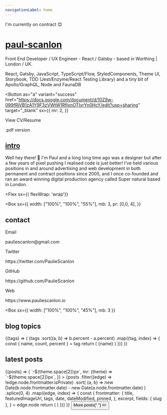 ```yaml
---
navigationLabel: home
---
```



<Alert variant="error">I'm currently on contract 😊</Alert>
<Divider />

# [paul-scanlon](#paul-scanlon)

Front End Developer / UX Engineer - React / Gatsby - based in Worthing | London / UK.

React, Gatsby, JavaScript, TypeScript/Flow, StyledComponents, Theme UI, Storybook, TDD (Jest/Enzyme/React Testing Library) and a tiny bit of Apollo/GraphQL, Node and FaunaDB

<Button
  as="a"
  variant="success"
  href="https://docs.google.com/document/d/10Z8w-099fRjVB1zA1Y9F3zVWtW1RfIxnOTIyrYn0HcY/edit?usp=sharing"
  target="_blank"
  sx={{
    mr: 2,
  }}
>
  View CV/Resume
</Button>

<Link
  href="https://drive.google.com/file/d/1l0x20rtVINhRdfSNcOcdFEhSRNfgCC1x/view?usp=sharing"
  target="_blank"
  title="View CV"
>
  .pdf version
</Link>
<Divider />
<Divider />

## [intro](#intro)

Well hey there! 👋 I'm Paul and a long long time ago was a designer but after a few years of pixel pushing I realised code is just better! I’ve held various positions in and around advertising and web development in both permanent and contract positions since 2005, and I once co-founded and ran an award winning digital production agency called Super natural based in London.

<Divider />

<Flex
  sx={{ flexWrap: 'wrap'}}
>
<Box
  sx={{
    width: ["100%", "100%", "55%"],
    mb: 3,
    pr: [0,0, 4],
  }}
>

## contact

<Text>Email</Text>
<Link href="mailto:pauliescanlon@gmail.com" target="_blank" variant="styles.a">
  pauliescanlon@gmail.com
</Link>
<Divider />

<Text>Twitter</Text>
<Link
  href="https://twitter.com/PaulieScanlon"
  target="_blank"
  variant="styles.a"
>
  https://twitter.com/PaulieScanlon
</Link>
<Divider />

<Text>GitHub</Text>
<Link
  href="https://github.com/PaulieScanlon"
  target="_blank"
  variant="styles.a"
>
  https://github.com/PaulieScanlon
</Link>
<Divider />

<Text>Web</Text>
<Link
  href="https://www.pauliescanlon.io"
  target="_blank"
  variant="styles.a"
>
  https://www.pauliescanlon.io
</Link>
<Divider />
<Divider />
</Box>

<Box
  sx={{
    width: ["100%", "100%", "45%"],
    mb: 3
  }}
>

## blog topics

<Divider />

<SourceTags>
  {(tags) => (
    <Box>
      {tags
        .sort((a, b) => b.percent - a.percent)
        .map((tag, index) => {
          const { name, count, percent } = tag
          return (
            <Badge
              key={index}
              variant="primary"
              sx={{
                mr: 2,
                mb: 2,
                color: mix("secondary", "primary", `${index / tags.length}`),
                borderColor: mix(
                  "secondary",
                  "primary",
                  `${index / tags.length}`
                ),
              }}
            >
              {name}
            </Badge>
          )
        })}
    </Box>
  )}
</SourceTags>

<Divider />
<Divider />

</Box>
</Flex>

## latest posts

<Divider />

<SourceList filter="posts">
  {(posts) => (
    <Flex
      sx={{
        flexWrap: "wrap",
        ml: (theme) => `-${theme.space[2]}px`,
        mr: (theme) => `-${theme.space[2]}px`,
      }}
    >
      {posts
        .filter((edge) => !edge.node.frontmatter.isPrivate)
        .sort(
          (a, b) =>
            new Date(b.node.frontmatter.date) -
            new Date(a.node.frontmatter.date)
        )
        .splice(0, 4)
        .map((edge, index) => {
          const {
            frontmatter: {
              title,
              featuredImageUrl,
              tags,
              date,
              dateModified,
              pinned,
            },
            excerpt,
            fields: { slug },
          } = edge.node
          return (
            <PostCard
              key={index}
              title={title}
              featuredImageUrl={featuredImageUrl}
              tags={tags}
              date={date}
              dateModified={dateModified}
              excerpt={excerpt}
              slug={slug}
              pinned={pinned}
            />
          )
        })}
    </Flex>
  )}
</SourceList>
<Divider />
<Flex
  sx={{
    justifyContent: "center",
  }}
>
  <Box>
    <Button as="a" variant="ghost" href="/posts">
      More posts{" "}
      <Box as="span" role="img" aria-label="pencil">
        ✏️
      </Box>
    </Button>
  </Box>
</Flex>
